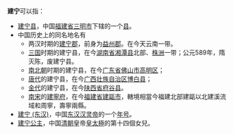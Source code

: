 '''建宁'''可以指：

* [[建宁县|建宁县]]，中国[[福建省|福建省]][[三明市|三明市]]下辖的一个[[县|县]]。
*中国历史上的同名地名有
**两汉时期的[[建宁郡|建宁郡]]，前身为[[益州郡|益州郡]]。在今天云南一带。
** [[三国|三国]]时期的建宁县，在今[[湖南省|湖南省]][[湘潭县|湘潭县]]北部、[[株洲|株洲]]一带；公元589年，隋灭陈，废建宁县。
** [[南北朝|南北朝]]时期的建宁县，在今[[广东省|广东省]][[佛山市|佛山市]][[高明区|高明区]]；
**[[唐朝|唐代]]的建宁县，在今[[广西壮族自治区|广西壮族自治区]][[博白县|博白县]]；
**[[金朝|金代]]的建宁县，在今[[陕西省|陕西省]][[府谷县|府谷县]]。
**[[南宋|南宋]]的[[建寧府|建寧府]]，在今[[福建省|福建省]][[建甌市|建甌市]]，轄境相當今福建北部建甌以北建溪流域和周寧，壽寧兩縣。
* [[建宁_(东汉)|建宁 (东汉)]]，中国[[东汉|东汉]][[汉灵帝|汉灵帝]]的一个[[年号|年号]]。
*[[和碩恪純長公主|建宁公主]]，中国[[清朝|清朝]]皇帝[[皇太極|皇太極]]的第十四個女兒。

{{disambig|Cat=二字中國相關消歧義}}